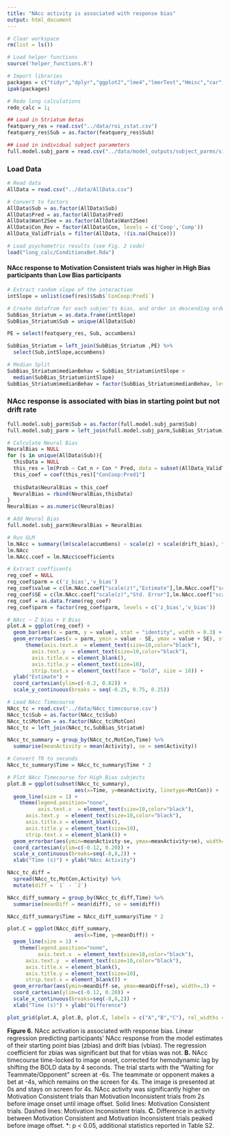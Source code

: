 ```yaml
---
title: "NAcc activity is associated with response bias"
output: html_document
---
```


```r
# Clear workspace
rm(list = ls())

# Load helper functions
source('helper_functions.R')

# Import libraries
packages = c("tidyr","dplyr","ggplot2","lme4","lmerTest","Hmisc","car","lmtest","Rarity","cowplot")
ipak(packages)

# Redo long calculations
redo_calc = 1;

## Load in Striatum Betas
featquery_res = read.csv("../data/roi_zstat.csv")
featquery_res$Sub = as.factor(featquery_res$Sub)

## Load in individual subject parameters
full.model.subj_parm = read.csv("../data/model_outputs/subject_parms/simpleFull_subjparms.csv")
```

### Load Data
```r
# Read data
AllData = read.csv("../data/AllData.csv")

# Convert to factors
AllData$Sub = as.factor(AllData$Sub)
AllData$Pred = as.factor(AllData$Pred)
AllData$Want2See = as.factor(AllData$Want2See)
AllData$Con_Rev = factor(AllData$Con, levels = c('Coop','Comp'))
AllData_ValidTrials = filter(AllData, !(is.na(Choice)))

# Load psychometric results (see Fig. 2 code)
load("long_calc/ConditionxBet.Rda")
```

#### NAcc response to Motivation Consistent trials was higher in High Bias participants than Low Bias participants
```r
# Extract random slope of the interaction
intSlope = unlist(coef(res)$Sub$`ConCoop:Pred1`)

# Create datafrom for each subjec'ts bias, and order in descending order
SubBias_Striatum = as.data.frame(intSlope)
SubBias_Striatum$Sub = unique(AllData$Sub)

PE = select(featquery_res, Sub, accumbens) 

SubBias_Striatum = left_join(SubBias_Striatum ,PE) %>% 
  select(Sub,intSlope,accumbens)

# Median Split
SubBias_Striatum$medianBehav = SubBias_Striatum$intSlope > 
  median(SubBias_Striatum$intSlope)
SubBias_Striatum$medianBehav = factor(SubBias_Striatum$medianBehav, levels = c("TRUE", "FALSE"))
```

### NAcc response is associated with bias in starting point but not drift rate 
```r
full.model.subj_parm$Sub = as.factor(full.model.subj_parm$Sub)
full.model.subj_parm = left_join(full.model.subj_parm,SubBias_Striatum)

# Calculate Neural Bias
NeuralBias = NULL
for (s in unique(AllData$Sub)){
  thisData = NULL
  this_res = lm(Prob ~ Cat_n + Con * Pred, data = subset(AllData_ValidTrials, Sub == s))
  this_coef = coef(this_res)["ConCoop:Pred1"]
  
  thisData$NeuralBias = this_coef
  NeuralBias = rbind(NeuralBias,thisData)
}
NeuralBias = as.numeric(NeuralBias)

# Add Neural Bias
full.model.subj_parm$NeuralBias = NeuralBias
```

```r
# Run GLM
lm.NAcc = summary(lm(scale(accumbens) ~ scale(z) + scale(drift_bias), full.model.subj_parm))
lm.NAcc
lm.NAcc.coef = lm.NAcc$coefficients

# Extract coefficents 
reg_coef = NULL
reg_coef$parm = c('z_bias','v_bias')
reg_coef$value = c(lm.NAcc.coef["scale(z)","Estimate"],lm.NAcc.coef["scale(drift_bias)","Estimate"])
reg_coef$SE = c(lm.NAcc.coef["scale(z)","Std. Error"],lm.NAcc.coef["scale(drift_bias)","Std. Error"])
reg_coef = as.data.frame(reg_coef)
reg_coef$parm = factor(reg_coef$parm, levels = c('z_bias','v_bias'))

# NAcc ~ Z bias + V Bias
plot.A = ggplot(reg_coef) +
  geom_bar(aes(x = parm, y = value), stat = "identity", width = 0.3) +
  geom_errorbar(aes(x = parm, ymin = value - SE, ymax = value + SE), stat = "identity", width = 0.1) +
      theme(axis.text.x  = element_text(size=10,color="black"),
        axis.text.y  = element_text(size=10,color="black"),
        axis.title.x = element_blank(),
        axis.title.y = element_text(size=10),
        strip.text.x = element_text(face = "bold", size = 10)) +
  ylab("Estimate") +
  coord_cartesian(ylim=c(-0.2, 0.82)) +
  scale_y_continuous(breaks = seq(-0.25, 0.75, 0.25))

```

```r
# Load NAcc Timecourse
NAcc_tc = read.csv('../data/NAcc_timecourse.csv')
NAcc_tc$Sub = as.factor(NAcc_tc$Sub)
NAcc_tc$MotCon = as.factor(NAcc_tc$MotCon)
NAcc_tc = left_join(NAcc_tc,SubBias_Striatum)

NAcc_tc_summary = group_by(NAcc_tc,MotCon,Time) %>%
  summarise(meanActivity = mean(Activity), se = sem(Activity))

# Convert TR to seconds
NAcc_tc_summary$Time = NAcc_tc_summary$Time * 2

# Plot NAcc Timecourse for High Bias subjects
plot.B = ggplot(subset(NAcc_tc_summary), 
                      aes(x=Time, y=meanActivity, linetype=MotCon)) +
  geom_line(size = 1) +
    theme(legend.position="none",
          axis.text.x  = element_text(size=10,color="black"),
      axis.text.y  = element_text(size=10,color="black"),
      axis.title.x = element_blank(),
      axis.title.y = element_text(size=10),
      strip.text.x = element_blank()) +
  geom_errorbar(aes(ymin=meanActivity-se, ymax=meanActivity+se), width=.3) +
  coord_cartesian(ylim=c(-0.12, 0.20)) +
  scale_x_continuous(breaks=seq(-8,8,2)) +
  xlab("Time (s)") + ylab("NAcc Activity")
```


```r
NAcc_tc_diff = 
  spread(NAcc_tc,MotCon,Activity) %>%
  mutate(diff = `1` - `2`)

NAcc_diff_summary = group_by(NAcc_tc_diff,Time) %>%
  summarise(meanDiff = mean(diff), se = sem(diff))

NAcc_diff_summary$Time = NAcc_diff_summary$Time * 2

plot.C = ggplot(NAcc_diff_summary, 
                      aes(x=Time, y=meanDiff)) +
  geom_line(size = 1) +
    theme(legend.position="none",
          axis.text.x  = element_text(size=10,color="black"),
      axis.text.y  = element_text(size=10,color="black"),
      axis.title.x = element_blank(),
      axis.title.y = element_text(size=10),
      strip.text.x = element_blank()) +
  geom_errorbar(aes(ymin=meanDiff-se, ymax=meanDiff+se), width=.3) +
  coord_cartesian(ylim=c(-0.12, 0.20)) +
  scale_x_continuous(breaks=seq(-8,8,2)) +
  xlab("Time (s)") + ylab("Difference")

```

```r
plot_grid(plot.A, plot.B, plot.C, labels = c("A","B","C"), rel_widths = c(0.24, 0.38, 0.38), nrow = 1)
```

**Figure 6.** NAcc activation is associated with response bias. Linear regression predicting participants’ NAcc response from the model estimates of their starting point bias (zbias) and drift bias (vbias). The regression coefficient for zbias was significant but that for vbias was not. **B.** NAcc timecourse time-locked to image onset, corrected for hemodynamic lag by shifting the BOLD data by 4 seconds. The trial starts with the “Waiting for Teammate/Opponent” screen at -6s. The teammate or opponent makes a bet at -4s, which remains on the screen for 4s. The image is presented at 0s and stays on screen for 4s. NAcc activity was significantly higher on Motivation Consistent trials than Motivation Inconsistent trials from 2s before image onset until image offset. Solid lines: Motivation Consistent trials. Dashed lines: Motivation Inconsistent trials. **C.**  Difference in activity between Motivation Consistent and Motivation Inconsistent trials peaked before image offset. *: p < 0.05, additional statistics reported in Table S2.


      
